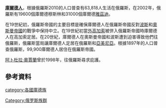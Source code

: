 
{{Infobox ethnic group
|group      = 俄羅斯庫爾德人<br>{{lang|ru|Курды в России}}<br>{{lang|ku|Kurdên Rûsyayê}}<br>{{lang|ckb|کوردەکان لە ڕووسیا}}
|image      = [[File:Ermakov._№_6997._Kurd_in_the_Russian_service._557.jpg|Ermakov. № 6997. Kurd in the Russian service. 557]]
|population = 63.818 (2010)<ref name="census">{{cite web|title=Всероссийская перепись населения 2010 г. Национальный состав населения Российской Федерации|url=http://demoscope.ru/weekly/ssp/rus_nac_10.php|work=Demoscope|publisher=Demoscope|accessdate=4 July 2012|archive-date=2016-03-03|archive-url=https://web.archive.org/web/20160303195956/http://demoscope.ru/weekly/ssp/rus_nac_10.php|dead-url=no}}</ref>
|popplace = [[伯力|伯力]], [[克拉斯諾達爾|克拉斯諾達爾]], [[庫斯克|庫斯克]]<ref name=journal>{{cite web|title=Relations With Russia Deteriorate As Kurds Protest|url=http://www.russiajournal.com/node/1503|work=The Russia Journal|publisher=The Russia Journal|accessdate=23 June 2012|deadurl=yes|archiveurl=https://web.archive.org/web/20160126125838/http://www.russiajournal.com/node/1503|archivedate=2016年1月26日}}</ref> <br>10.000 在 [[莫斯科|莫斯科]] (1995)<ref>{{cite news|title=The Kurds remain caught in the "Transcaucasian Triangle"|url=http://www.jamestown.org/single/?no_cache=1&tx_ttnews%5Btt_news%5D=6139&tx_ttnews%5BbackPid%5D=217|accessdate=25 June 2012|newspaper=jamestown.org|date=19 May 1995|archive-url=https://web.archive.org/web/20160129234657/http://www.jamestown.org/single/?no_cache=1&tx_ttnews%5Btt_news%5D=6139&tx_ttnews%5BbackPid%5D=217|archive-date=2016-01-29|dead-url=yes}}</ref>
|languages  = [[庫爾德语|庫爾德语]], [[阿塞拜疆语|阿塞拜疆语]], [[俄語|俄語]]<ref name=eki>"The Kurds of Caucasia and Central Asia have been cut off for a considerable period of time and their development in Russia and then in the Soviet Union has been somewhat different. In this light the Soviet Kurds may be considered to be an ethnic group in their own right." ''[[The_Red_Book_of_the_Peoples_of_the_Russian_Empire|The Red Book of the Peoples of the Russian Empire]]'' {{cite web|title=Kurds|url=http://www.eki.ee/books/redbook/kurds.shtml|work=Institute of Estonia (EKI)|publisher=Institute of Estonia (EKI)|accessdate=22 June 2012|archive-date=2020-08-18|archive-url=https://web.archive.org/web/20200818210153/http://www.eki.ee/books/redbook/kurds.shtml|dead-url=yes}}</ref>
|religions  = [[無宗教|無宗教]],<ref>{{cite web|url=http://demoscope.ru/weekly/ssp/rus_nac_10.php|title=Всероссийская перепись населения 2010 г. Национальный состав населения Российской Федерации|accessdate=2016-07-24|archive-date=2016-03-03|archive-url=https://web.archive.org/web/20160303195956/http://demoscope.ru/weekly/ssp/rus_nac_10.php|dead-url=no}}</ref> [[伊斯兰教|伊斯兰教]]<ref name=religion>{{cite web|title=Kurdistan: between U.S. and Iraq|url=http://www.georgiatimes.info/en/analysis/70146.html|work=Georgiatimes|publisher=Georgiatimes|accessdate=22 June 2012|archive-url=https://web.archive.org/web/20160127103807/http://www.georgiatimes.info/en/analysis/70146.html|archive-date=2016-01-27|dead-url=yes}}</ref>
|related  =[[伊朗人|伊朗人]]
}}

'''[[庫爾德人|庫爾德人]]'''，根據俄羅斯2010的人口普查有63,818人生活在俄羅斯，在2002年，俄羅斯有19600個庫爾德穆斯林和31000個庫爾德[[雅茲迪|雅茲迪]]。

在19世紀初，俄羅斯帝國的主要目標是確保庫爾德人在俄羅斯帝國反對[[波斯|波斯]]和[[奧斯曼帝國|奧斯曼帝國]]的戰爭中保持中立。在19世紀初當[[外高加索|外高加索]]被併入俄羅斯帝國時庫爾德人在高加索定居。在20世紀，庫爾德人在奧斯曼帝國和波斯遭到迫害導致他們往俄羅斯，俄羅斯當局讓庫爾德人定居在俄羅斯和[[亞美尼亞|亞美尼亞]]。根據1897年的人口普查俄羅斯，99,900庫爾德人居住在俄羅斯帝國。

[[阿卜杜拉·奧賈蘭|阿卜杜拉·奧賈蘭]]曾於1998年，往俄羅斯尋求庇護。

==參考資料==
{{Reflist|2}}

{{俄羅斯民族}}
[[category:各國庫德族|category:各國庫德族]]
[[Category:俄罗斯族群|Category:俄罗斯族群]]